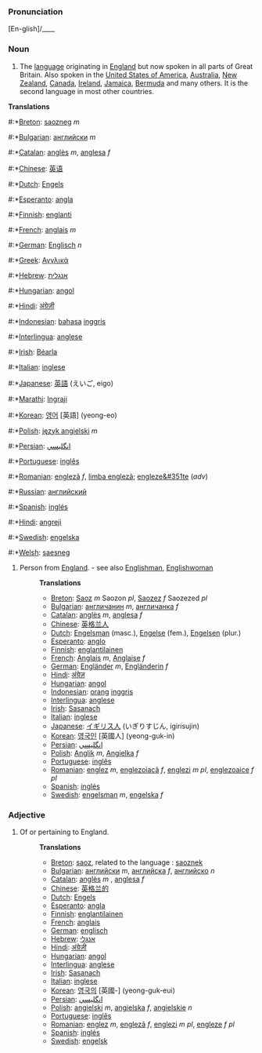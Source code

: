 ===Pronunciation===
[En-glish]/____

===Noun===
# The [[language]] originating in [[w:England|England]] but now spoken in all parts of Great Britain.  Also spoken in the [[United States of America]], [[Australia]], [[New Zealand]], [[Canada]], [[Ireland]], [[Jamaica]], [[Bermuda]] and many others.  It is the second language in most other countries.

'''Translations'''
#:*[[Breton]]: [[saozneg]] ''m''
#:*[[Bulgarian]]: [[английски]] ''m''
#:*[[Catalan]]: [[anglès]] ''m'', [[anglesa]] ''f''
#:*[[Chinese]]: [[英语]]
#:*[[Dutch]]: [[Engels]]
#:*[[Esperanto]]: [[angla]]
#:*[[Finnish]]: [[englanti]]
#:*[[French]]: [[anglais]] ''m''
#:*[[German]]: [[Englisch]] ''n''
#:*[[Greek]]: [[Αγγλικά]]
#:*[[Hebrew]]: [[אנגלית]]
#:*[[Hungarian]]: [[angol]]
#:*[[Hindi]]: [[अंग्रेज़ी]]
#:*[[Indonesian]]: [[bahasa]] [[inggris]]
#:*[[Interlingua]]: [[anglese]]
#:*[[Irish]]: [[Béarla]]
#:*[[Italian]]: [[inglese]]
#:*[[Japanese]]: [[英語]] (えいご, eigo)
#:*[[Marathi]]: [[Ingraji]] 
#:*[[Korean]]: [[영어]] [英語] (yeong-eo)
#:*[[Polish]]: [[język angielski]] ''m''
#:*[[Persian]]: [[انگليسي]]
#:*[[Portuguese]]: [[inglês]]
#:*[[Romanian]]: [[englezã]] ''f'', [[limba englezã]]; [[engleze&#351te]] (''adv'')
#:*[[Russian]]: [[английский]]
#:*[[Spanish]]: [[inglés]]
#:*[[Hindi]]: [[angreji]]
#:*[[Swedish]]: [[engelska]]
#:*[[Welsh]]: [[saesneg]]

# Person from [[England]]. - see also [[Englishman]], [[Englishwoman]]
#:'''Translations'''
#:*[[Breton]]: [[Saoz]] ''m'' Saozon ''pl'', [[Saozez]] ''f'' Saozezed ''pl''
#:*[[Bulgarian]]: [[англичанин]] ''m'', [[англичанка]] ''f''
#:*[[Catalan]]: [[anglès]] ''m'', [[anglesa]] ''f''
#:*[[Chinese]]: [[英格兰人]]
#:*[[Dutch]]: [[Engelsman]] (masc.), [[Engelse]] (fem.), [[Engelsen]] (plur.)
#:*[[Esperanto]]: [[anglo]]
#:*[[Finnish]]: [[englantilainen]]
#:*[[French]]: [[Anglais]] ''m'', [[Anglaise]] ''f''
#:*[[German]]: [[Engländer]] ''m'', [[Engländerin]] ''f''
#:*[[Hindi]]: [[अंग्रेज़]]
#:*[[Hungarian]]: [[angol]]
#:*[[Indonesian]]: [[orang]] [[inggris]]
#:*[[Interlingua]]: [[anglese]]
#:*[[Irish]]: [[Sasanach]]
#:*[[Italian]]: [[inglese]]
#:*[[Japanese]]: [[イギリス人]] (いぎりすじん, igirisujin)
#:*[[Korean]]: [[영국인]] [英國人] (yeong-guk-in)
#:*[[Persian]]: [[انگليسي]]
#:*[[Polish]]: [[Anglik]] ''m'', [[Angielka]] ''f''
#:*[[Portuguese]]: [[inglês]]
#:*[[Romanian]]: [[englez]] ''m'', [[englezoiacã]] ''f'', [[englezi]] ''m pl'', [[englezoaice]] ''f pl''
#:*[[Spanish]]: [[inglés]]
#:*[[Swedish]]: [[engelsman]] ''m'', [[engelska]] ''f''

===Adjective===

# Of or pertaining to England.
#:'''Translations'''
#:*[[Breton]]: [[saoz]], related to the language : [[saoznek]]
#:*[[Bulgarian]]: [[английски]] ''m'', [[английска]] ''f'', [[английско]] ''n''
#:*[[Catalan]]: [[anglès]] ''m'' , [[anglesa]] ''f''
#:*[[Chinese]]: [[英格兰的]]
#:*[[Dutch]]: [[Engels]]
#:*[[Esperanto]]: [[angla]]
#:*[[Finnish]]: [[englantilainen]]
#:*[[French]]: [[anglais]]
#:*[[German]]: [[englisch]]
#:*[[Hebrew]]: [[אנגלי]]
#:*[[Hindi]]: [[अंग्रेज़ी]]
#:*[[Hungarian]]: [[angol]]
#:*[[Interlingua]]: [[anglese]]
#:*[[Irish]]: [[Sasanach]]
#:*[[Italian]]: [[inglese]]
#:*[[Korean]]: [[영국의]] [英國-] (yeong-guk-eui)
#:*[[Persian]]: [[انگليسي]]
#:*[[Polish]]: [[angielski]] ''m'', [[angielska]] ''f'', [[angielskie]] ''n''
#:*[[Portuguese]]: [[inglês]]
#:*[[Romanian]]: [[englez]] ''m'', [[englezã]] ''f'', [[englezi]] ''m pl'', [[engleze]] ''f pl''
#:*[[Spanish]]: [[inglés]]
#:*[[Swedish]]: [[engelsk]]
